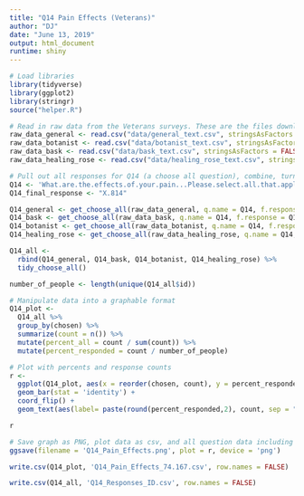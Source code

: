 ```yaml
---
title: "Q14 Pain Effects (Veterans)"
author: "DJ"
date: "June 13, 2019"
output: html_document
runtime: shiny
---
```


```r
# Load libraries
library(tidyverse)
library(ggplot2)
library(stringr)
source("helper.R")
```

```r
# Read in raw data from the Veterans surveys. These are the files downloaded from survey monkey saved as a .csv
raw_data_general <- read.csv("data/general_text.csv", stringsAsFactors = FALSE)
raw_data_botanist <- read.csv("data/botanist_text.csv", stringsAsFactors = FALSE)
raw_data_bask <- read.csv("data/bask_text.csv", stringsAsFactors = FALSE)
raw_data_healing_rose <- read.csv("data/healing_rose_text.csv", stringsAsFactors = FALSE)
```

```r
# Pull out all responses for Q14 (a choose all question), combine, turn into a tidy data format for further processing then determine 'question n'
Q14 <- 'What.are.the.effects.of.your.pain...Please.select.all.that.apply.'
Q14_final_response <- "X.814"

Q14_general <- get_choose_all(raw_data_general, q.name = Q14, f.response = Q14_final_response)
Q14_bask <- get_choose_all(raw_data_bask, q.name = Q14, f.response = Q14_final_response)
Q14_botanist <- get_choose_all(raw_data_botanist, q.name = Q14, f.response = Q14_final_response)
Q14_healing_rose <- get_choose_all(raw_data_healing_rose, q.name = Q14, f.response = Q14_final_response)

Q14_all <- 
  rbind(Q14_general, Q14_bask, Q14_botanist, Q14_healing_rose) %>%
  tidy_choose_all()

number_of_people <- length(unique(Q14_all$id))
```

```r
# Manipulate data into a graphable format
Q14_plot <-
  Q14_all %>%
  group_by(chosen) %>%
  summarize(count = n()) %>%
  mutate(percent_all = count / sum(count)) %>%
  mutate(percent_responded = count / number_of_people)
```

```r
# Plot with percents and response counts
r <- 
  ggplot(Q14_plot, aes(x = reorder(chosen, count), y = percent_responded)) +
  geom_bar(stat = 'identity') +
  coord_flip() +
  geom_text(aes(label= paste(round(percent_responded,2), count, sep = "***")))

r
```

```r
# Save graph as PNG, plot data as csv, and all question data including response IDs as csv (save question n and N at end of plot file as "_x.x")
ggsave(filename = 'Q14_Pain_Effects.png', plot = r, device = 'png')

write.csv(Q14_plot, 'Q14_Pain_Effects_74.167.csv', row.names = FALSE)

write.csv(Q14_all, 'Q14_Responses_ID.csv', row.names = FALSE)
```